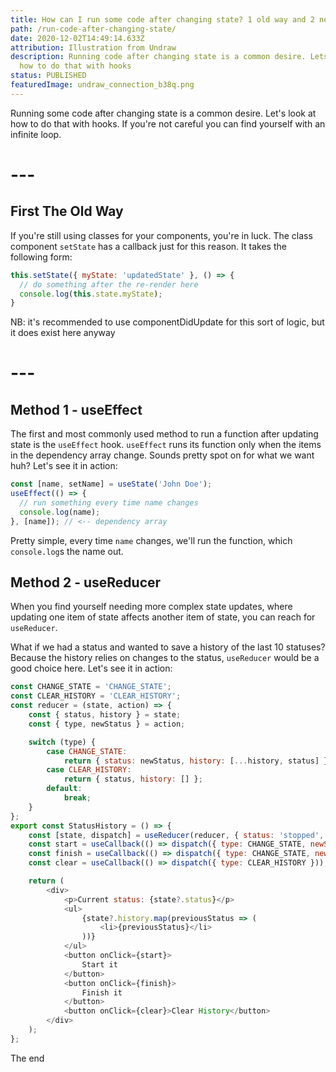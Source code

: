 ```yaml
---
title: How can I run some code after changing state? 1 old way and 2 new ways
path: /run-code-after-changing-state/
date: 2020-12-02T14:49:14.633Z
attribution: Illustration from Undraw
description: Running code after changing state is a common desire. Lets look at
  how to do that with hooks
status: PUBLISHED
featuredImage: undraw_connection_b38q.png
---
```

Running some code after changing state is a common desire. Let's look at how to do that with hooks. If you're not careful you can find yourself with an infinite loop.

# ---
## First The Old Way

If you're still using classes for your components, you're in luck. The class component `setState` has a callback just for this reason. It takes the following form:

```js
this.setState({ myState: 'updatedState' }, () => {
  // do something after the re-render here
  console.log(this.state.myState);
}
```

NB: it's recommended to use componentDidUpdate for this sort of logic, but it does exist here anyway
# ---



## Method 1 - useEffect

The first and most commonly used method to run a function after updating state is the `useEffect` hook. `useEffect` runs its function only when the items in the dependency array change. Sounds pretty spot on for what we want huh? Let's see it in action:

```js
const [name, setName] = useState('John Doe');
useEffect(() => {
  // run something every time name changes
  console.log(name);
}, [name]); // <-- dependency array
``` 

Pretty simple, every time `name` changes, we'll run the function, which `console.log`s the name out. 

## Method 2 - useReducer

When you find yourself needing more complex state updates, where updating one item of state affects another item of state, you can reach for `useReducer`.

What if we had a status and wanted to save a history of the last 10 statuses? Because the history relies on changes to the status, `useReducer` would be a good choice here. Let's see it in action:

```js
const CHANGE_STATE = 'CHANGE_STATE';
const CLEAR_HISTORY = 'CLEAR_HISTORY';
const reducer = (state, action) => {
    const { status, history } = state;
    const { type, newStatus } = action;

    switch (type) {
        case CHANGE_STATE:
            return { status: newStatus, history: [...history, status] };
        case CLEAR_HISTORY:
            return { status, history: [] };
        default:
            break;
    }
};
export const StatusHistory = () => {
    const [state, dispatch] = useReducer(reducer, { status: 'stopped', history: [] });
    const start = useCallback(() => dispatch({ type: CHANGE_STATE, newStatus: 'started' }));
    const finish = useCallback(() => dispatch({ type: CHANGE_STATE, newStatus: 'finished' }));
    const clear = useCallback(() => dispatch({ type: CLEAR_HISTORY }));

    return (
        <div>
            <p>Current status: {state?.status}</p>
            <ul>
                {state?.history.map(previousStatus => (
                    <li>{previousStatus}</li>
                ))}
            </ul>
            <button onClick={start}>
                Start it
            </button>
            <button onClick={finish}>
                Finish it
            </button>
            <button onClick={clear}>Clear History</button>
        </div>
    );
};
```


The end
